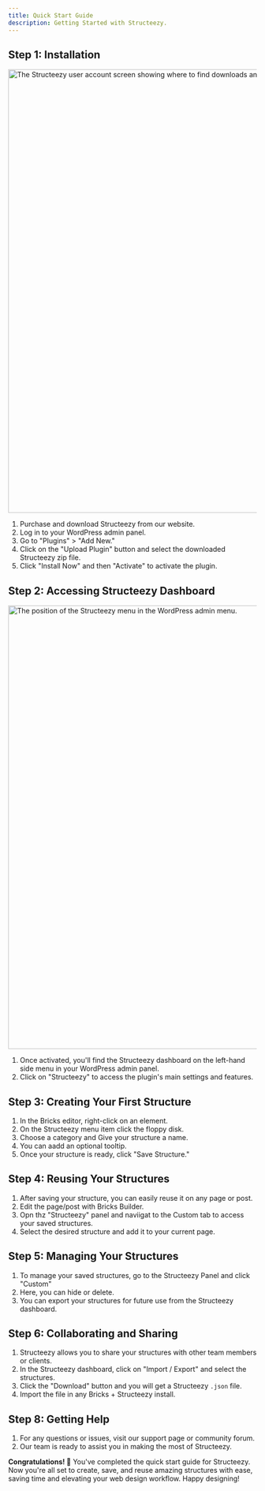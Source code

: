 ```yaml
---
title: Quick Start Guide
description: Getting Started with Structeezy.
---
```


## Step 1: Installation

<Image
      src={order}
      alt="The Structeezy user account screen showing where to find downloads and license key in the order informations."
      format="avif"
      quality="mid"
      width="900"
    />

1. Purchase and download Structeezy from our website.
1. Log in to your WordPress admin panel.
1. Go to "Plugins" > "Add New."
1. Click on the "Upload Plugin" button and select the downloaded Structeezy zip file.
1. Click "Install Now" and then "Activate" to activate the plugin.

## Step 2: Accessing Structeezy Dashboard
<Image
      src={menu}
      alt="The position of the Structeezy menu in the WordPress admin menu."
      format="avif"
      quality="mid"
      width="900"
    />
1. Once activated, you'll find the Structeezy dashboard on the left-hand side menu in your WordPress admin panel.
1. Click on "Structeezy" to access the plugin's main settings and features.

## Step 3: Creating Your First Structure

1. In the Bricks editor, right-click on an element.
1. On the Structeezy menu item click the floppy disk.
1. Choose a category and Give your structure a name.
1. You can aadd an optional tooltip.
1. Once your structure is ready, click "Save Structure."

## Step 4: Reusing Your Structures

1. After saving your structure, you can easily reuse it on any page or post.
1. Edit the page/post with Bricks Builder.
1. Opn thz "Structeezy" panel and naviigat to the Custom tab to access your saved structures.
1. Select the desired structure and add it to your current page.

## Step 5: Managing Your Structures

1. To manage your saved structures, go to the Structeezy Panel and click "Custom"
1. Here, you can hide or delete.
1. You can export your structures for future use from the Structeezy dashboard.

## Step 6: Collaborating and Sharing

1. Structeezy allows you to share your structures with other team members or clients.
1. In the Structeezy dashboard, click on "Import / Export" and select the structures.
1. Click the "Download" button and you will get a Structeezy `.json` file.
1. Import the file in any Bricks + Structeezy install.

## Step 8: Getting Help

1. For any questions or issues, visit our support page or community forum.
1. Our team is ready to assist you in making the most of Structeezy.

**Congratulations! 🎉** You've completed the quick start guide for Structeezy. Now you're all set to create, save, and reuse amazing structures with ease, saving time and elevating your web design workflow. Happy designing!